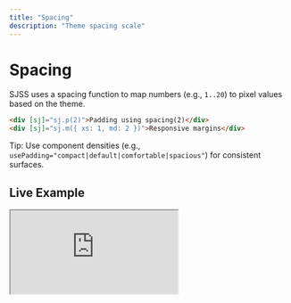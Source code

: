 ```yaml
---
title: "Spacing"
description: "Theme spacing scale"
---
```


# Spacing

SJSS uses a spacing function to map numbers (e.g., `1..20`) to pixel values based on the theme.

```html
<div [sj]="sj.p(2)">Padding using spacing(2)</div>
<div [sj]="sj.m({ xs: 1, md: 2 })">Responsive margins</div>
```

Tip: Use component densities (e.g., `usePadding="compact|default|comfortable|spacious"`) for consistent surfaces.

## Live Example

<iframe
  src="https://stackblitz.com/edit/sjss-spacing?embed=1&file=src%2Fmain.ts&hideExplorer=1&hideNavigation=1&view=preview"
  title="SJSS • Spacing"
  style={{ width: '100%', height: 520, border: 0, borderRadius: 8, overflow: 'hidden' }}
  allow="accelerometer; ambient-light-sensor; camera; encrypted-media; geolocation; gyroscope; hid; microphone; midi; payment; usb; clipboard-write"
  sandbox="allow-forms allow-modals allow-popups allow-presentation allow-same-origin allow-scripts"
/>

If the embed doesn’t load, open it directly: <a href="https://stackblitz.com/edit/sjss-spacing?file=src%2Fmain.ts" target="_blank" rel="noreferrer noopener">Open on StackBlitz</a>.
